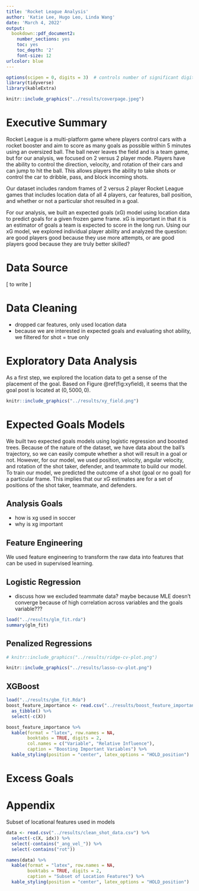 ```yaml
---
title: 'Rocket League Analysis'
author: 'Katie Lee, Hugo Leo, Linda Wang'
date: 'March 4, 2022'
output:
  bookdown::pdf_document2:
    number_sections: yes
    toc: yes
    toc_depth: '2'
    font-size: 12
urlcolor: blue
---
```

```r
options(scipen = 0, digits = 3)  # controls number of significant digits printed
library(tidyverse)
library(kableExtra)
```

```r
knitr::include_graphics("../results/coverpage.jpeg")
```

\bigskip

\newpage

# Executive Summary

Rocket League is a multi-platform game where players control cars with a rocket booster and aim to score as many goals as possible within 5 minutes using an oversized ball. The ball never leaves the field and is a team game, but for our analysis, we focused on 2 versus 2 player mode. Players have the ability to control the direction, velocity, and rotation of their cars and can jump to hit the ball. This allows players the ability to take shots or control the car to dribble, pass, and block incoming shots.

Our dataset includes random frames of 2 versus 2 player Rocket League games that includes location data of all 4 players, car features, ball position, and whether or not a particular shot resulted in a goal. 

For our analysis, we built an expected goals (xG) model using location data to predict goals for a given frozen game frame. xG is important in that it is an estimator of goals a team is expected to score in the long run. Using our xG model, we explored individual player ability and analyzed the question: are good players good because they use more attempts, or are good players good because they are truly better skilled?

\newpage

# Data Source
[ to write ]

# Data Cleaning
- dropped car features, only used location data
- because we are interested in expected goals and evaluating shot ability, we filtered for shot = true only

# Exploratory Data Analysis
As a first step, we explored the location data to get a sense of the placement of the goal. Based on Figure \@ref(fig:xyfield), it seems that the goal post is located at $(0,5000,0)$.
```r
knitr::include_graphics("../results/xy_field.png")
```

# Expected Goals Models
We built two expected goals models using logistic regression and boosted trees. Because of the nature of the dataset, we have data about the ball's trajectory, so we can easily compute whether a shot will result in a goal or not. However, for our model, we used position, velocity, angular velocity, and rotation of the shot taker, defender, and teammate to build our model. To train our model, we predicted the outcome of a shot (goal or no goal) for a particular frame. This implies that our xG estimates are for a set of positions of the shot taker, teammate, and defenders. 

## Analysis Goals
- how is xg used in soccer
- why is xg important

## Feature Engineering
We used feature engineering to transform the raw data into features that can be used in supervised learning. 

## Logistic Regression
- discuss how we excluded teammate data? maybe because MLE doesn't converge because of high correlation across variables and the goals variable???
```r
load("../results/glm_fit.rda")
summary(glm_fit)
```
## Penalized Regressions
```r
# knitr::include_graphics("../results/ridge-cv-plot.png")
```
```r
knitr::include_graphics("../results/lasso-cv-plot.png")
```
## XGBoost
```r
load("../results/gbm_fit.Rda")
boost_feature_importance <- read.csv("../results/boost_feature_importance.csv") %>%
  as_tibble() %>%
  select(-c(X))

boost_feature_importance %>%
  kable(format = "latex", row.names = NA, 
        booktabs = TRUE, digits = 2, 
        col.names = c("Variable", "Relative Influence"),
        caption = "Boosting Important Variables") %>%
  kable_styling(position = "center", latex_options = "HOLD_position")
```

# Excess Goals

# Appendix
Subset of locational features used in models
```r
data <- read.csv("../results/clean_shot_data.csv") %>%
  select(-c(X, idx)) %>%
  select(-contains("_ang_vel_")) %>%
  select(-contains("rot"))

names(data) %>%
  kable(format = "latex", row.names = NA, 
        booktabs = TRUE, digits = 2, 
        caption = "Subset of Location Features") %>%
  kable_styling(position = "center", latex_options = "HOLD_position")
```